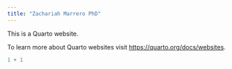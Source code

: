 ```yaml
---
title: "Zachariah Marrero PhD"
---
```


This is a Quarto website.

To learn more about Quarto websites visit <https://quarto.org/docs/websites>.

```r
1 + 1
```

